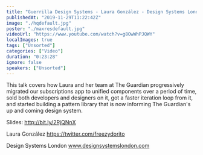 ```yaml
---
title: "Guerrilla Design Systems - Laura González - Design Systems London 2019"
publishedAt: "2019-11-29T11:22:42Z"
image: "./hqdefault.jpg"
poster: "./maxresdefault.jpg"
videoUrl: "https://www.youtube.com/watch?v=g8OwWhPJQWY"
localImages: true
tags: ["Unsorted"]
categories: ["Video"]
duration: "0:23:28"
ignore: false
speakers: ["Unsorted"]
---
```


This talk covers how Laura and her team at The Guardian progressively migrated our subscriptions app to unified components over a period of time, sold both developers and designers on it, got a faster iteration loop from it, and started building a pattern library that is now informing The Guardian's up and coming design system.

Slides: http://bit.ly/2RjQNnX

Laura González
https://twitter.com/freezydorito

Design Systems London
www.designsystemslondon.com
